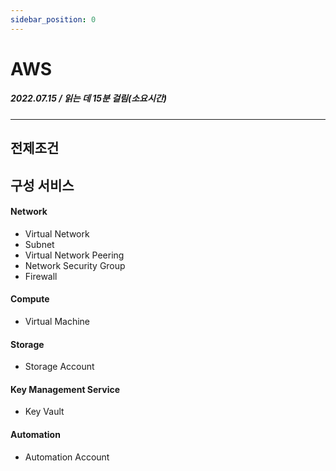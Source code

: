 ```yaml
---
sidebar_position: 0
---
```



# AWS
##### 2022.07.15 / 읽는 데 15분 걸림(소요시간)

*****

## 전제조건

 
## 구성 서비스
#### Network
- Virtual Network
- Subnet
- Virtual Network Peering
- Network Security Group
- Firewall
#### Compute
- Virtual Machine
#### Storage
- Storage Account
#### Key Management Service
- Key Vault
#### Automation
- Automation Account

